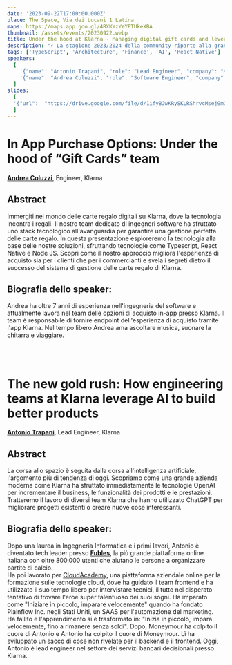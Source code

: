```yaml
---
date: '2023-09-22T17:00:00.000Z'
place: The Space, Via dei Lucani 1 Latina
maps: https://maps.app.goo.gl/4RXKYzYeYPTUkeXBA
thumbnail: /assets/events/20230922.webp
title: Under the hood at Klarna - Managing digital gift cards and leveraging AI
description: "⚡️ La stagione 2023/2024 della community riparte alla grande, con una collaborazione incredibile!<br />Per l'evento di settembre infatti siamo riusciti ad ottenere una sponsorizzazione da **[Klarna Engineering](https://engineering.klarna.com/)**"
tags: ['TypeScript', 'Architecture', 'Finance', 'AI', 'React Native']
speakers: 
  [
    '{"name": "Antonio Trapani", "role": "Lead Engineer", "company": "Klarna", "thumbnail": "/assets/speakers/trapani.jpeg", "linkedinUrl": "https://www.linkedin.com/in/antoniotrapani/"}',
    '{"name": "Andrea Coluzzi", "role": "Software Engineer", "company": "Klarna", "thumbnail": "/assets/speakers/coluzzi.jpeg", "linkedinUrl": "https://www.linkedin.com/in/andrea-coluzzi/"}',
  ]
slides: 
  [
  '{"url":  "https://drive.google.com/file/d/1ifyBJwKRySKLRShrvcMsej9mOHtO2Hf4/view?usp=drive_link", "speakerName": "Andrea Coluzzi & Antonio Trapani", "title": "Under the hood at Klarna: Managing Digital Gift Cards and Leveraging AI"}'
  ]
---
```



<h1>In App Purchase Options: Under the hood of “Gift Cards” team</h1>

**[Andrea Coluzzi](https://www.linkedin.com/in/andrea-coluzzi)**, Engineer, Klarna

<h2>Abstract</h2>
Immergiti nel mondo delle carte regalo digitali su Klarna, dove la tecnologia incontra i regali. Il nostro team dedicato di ingegneri software ha sfruttato uno stack tecnologico all'avanguardia per garantire una gestione perfetta delle carte regalo. In questa presentazione esploreremo la tecnologia alla base delle nostre soluzioni, sfruttando tecnologie come Typescript, React Native e Node JS. Scopri come il nostro approccio migliora l'esperienza di acquisto sia per i clienti che per i commercianti e svela i segreti dietro il successo del sistema di gestione delle carte regalo di Klarna.

<h2>Biografia dello speaker:</h2>
Andrea ha oltre 7 anni di esperienza nell'ingegneria del software e attualmente lavora nel team delle opzioni di acquisto in-app presso Klarna. Il team è responsabile di fornire endpoint dell'esperienza di acquisto tramite l'app Klarna. Nel tempo libero Andrea ama ascoltare musica, suonare la chitarra e viaggiare.

<br /><br />

<h1>The new gold rush: How engineering teams at Klarna leverage AI to build better products</h1>

**[Antonio Trapani](https://www.linkedin.com/in/antoniotrapani/)**, Lead Engineer, Klarna


<h2>Abstract</h2>
La corsa allo spazio è seguita dalla corsa all'intelligenza artificiale, l'argomento più di tendenza di oggi. Scopriamo come una grande azienda moderna come Klarna ha sfruttato immediatamente le tecnologie OpenAI per incrementare il business, le funzionalità dei prodotti e le prestazioni. Tratteremo il lavoro di diversi team Klarna che hanno utilizzato ChatGPT per migliorare progetti esistenti o creare nuove cose interessanti.

<h2>Biografia dello speaker:</h2>

Dopo una laurea in Ingegneria Informatica e i primi lavori, Antonio è diventato tech leader presso **[Fubles](https://www.fubles.com/it)**, la più grande piattaforma online italiana con oltre 800.000 utenti che aiutano le persone a organizzare partite di calcio.
<br />
 Ha poi lavorato per [CloudAcademy](https://cloudacademy.com/), una piattaforma aziendale online per la formazione sulle tecnologie cloud, dove ha guidato il team frontend e ha utilizzato il suo tempo libero per intervistare tecnici, il tutto nel disperato tentativo di trovare l'eroe super talentuoso dei suoi sogni. Ha imparato come "Iniziare in piccolo, imparare velocemente" quando ha fondato Plainflow Inc. negli Stati Uniti, un SAAS per l'automazione del marketing. 
 <br />
 Ha fallito e l'apprendimento si è trasformato in: "Inizia in piccolo, impara velocemente, fino a rimanere senza soldi". Dopo, Moneymour ha colpito il cuore di Antonio e Antonio ha colpito il cuore di Moneymour. Lì ha sviluppato un sacco di cose non rivelate per il backend e il frontend.
Oggi, Antonio è lead engineer nel settore dei servizi bancari decisionali presso Klarna.
